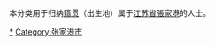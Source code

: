 {{Catnav|頁面分類|各種主題的頁面分類|依中国各省来作的分类|各地中国人|江苏人|苏州人}}
{{Catnav|頁面分類|人物|各國人物|中国人|各地中国人|江苏人|苏州人}}

本分类用于归纳[[籍贯|籍贯]]（出生地）属于[[江苏省|江苏省]][[張家港|張家港]]的人士。

[[Category:苏州人|*]]
[[Category:张家港市|Category:张家港市]]